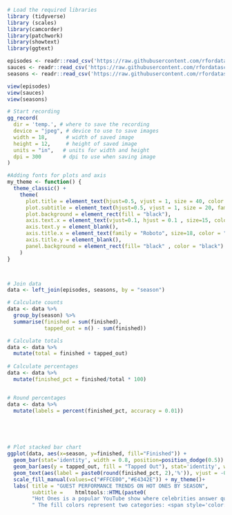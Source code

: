 


```r
# Load the required libraries
library (tidyverse)
library (scales)
library(camcorder)
library(patchwork)
library(showtext)
library(ggtext)
```





```r
episodes <- readr::read_csv('https://raw.githubusercontent.com/rfordatascience/tidytuesday/master/data/2023/2023-08-08/episodes.csv')
sauces <- readr::read_csv('https://raw.githubusercontent.com/rfordatascience/tidytuesday/master/data/2023/2023-08-08/sauces.csv')
seasons <- readr::read_csv('https://raw.githubusercontent.com/rfordatascience/tidytuesday/master/data/2023/2023-08-08/seasons.csv')

view(episodes)
view(sauces)
view(seasons)
```

```r
# Start recording
gg_record(
  dir = 'temp.', # where to save the recording
  device = "jpeg", # device to use to save images
  width = 18,      # width of saved image
  height = 12,     # height of saved image
  units = "in",   # units for width and height
  dpi = 300       # dpi to use when saving image
)

```




```r
#Adding fonts for plots and axis 
my_theme <- function() {
  theme_classic() +                        
    theme(
      plot.title = element_text(hjust=0.5, vjust = 1, size = 40, color = "#FFCE00", family = "PT Sans Pro Narrow"),
      plot.subtitle = element_text(hjust=0.5, vjust = 1, size = 20, family = "PT Sans Pro Narrow", color = 'white'),
      plot.background = element_rect(fill = "black"),
      axis.text.x = element_text(vjust=0.1, hjust = 0.1 , size=15, color = "white"),
      axis.text.y = element_blank(),
      axis.title.x = element_text(family = "Roboto", size=18, color = "white"),
      axis.title.y = element_blank(),
      panel.background = element_rect(fill= "black" , color = "black")
    )
}



# Join data 
data <- left_join(episodes, seasons, by = "season")

# Calculate counts
data <- data %>%
  group_by(season) %>%
  summarise(finished = sum(finished), 
            tapped_out = n() - sum(finished))  

# Calculate totals
data <- data %>% 
  mutate(total = finished + tapped_out)
  
# Calculate percentages
data <- data %>%
  mutate(finished_pct = finished/total * 100) 


# Round percentages  
data <- data %>%
  mutate(labels = percent(finished_pct, accuracy = 0.01))





# Plot stacked bar chart
ggplot(data, aes(x=season, y=finished, fill="Finished")) +
  geom_bar(stat='identity', width = 0.8, position=position_dodge(0.5)) + 
  geom_bar(aes(y = tapped_out, fill = "Tapped Out"), stat='identity', width = 0.8,position=position_dodge(0.5)) +
  geom_text(aes(label = paste0(round(finished_pct, 2),'%')), vjust = -0.5, size= 5.5 , color = "white") +
  scale_fill_manual(values=c("#FFCE00","#E4342E")) + my_theme()+
  labs( title = "GUEST PERFORMANCE TRENDS ON HOT ONES BY SEASON",
        subtitle =    htmltools::HTML(paste0(
        "Hot Ones is a popular YouTube show where celebrities answer questions while eating increasingly spicy wings. ",
        " The fill colors represent two categories: <span style='color:blue;'>FINISHED</span> and <span style='color:red;'>Tapped Out</span>"), x = "Season") ) + guides(fill = 'none') 

```

